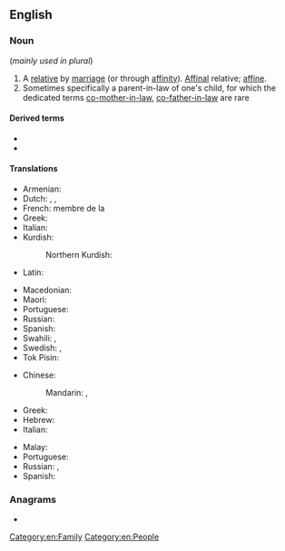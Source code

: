 {{also|inlaw|-in-law}}
==English==

===Noun===
{{en-noun|head=[[in]]-[[law]]}} (''mainly used in plural'')

# A [[relative]] by [[marriage]] (or through [[affinity]]). [[affinal|Affinal]] relative; [[affine]].
# Sometimes specifically a parent-in-law of one's child, for which the dedicated terms [[co-mother-in-law]], [[co-father-in-law]] are rare

====Derived terms====
* {{l|en|co-in-law}}
* {{l|en|-in-law}}

====Translations====
{{trans-top|relative by marriage}}
* Armenian: {{t+|hy|խնամի}}
* Dutch: {{t|nl|[[aangetrouwd]] [[familielid]]}}, {{t+|nl|schoonfamilie|p}}, {{t+|nl|aanverwant}}
* French: membre de la {{t+|fr|belle-famille|f}}
* Greek: {{qualifier|plural}} {{t+|el|πεθερικά|n-p}}
* Italian: {{t|it|parente acquisito|m}}
* Kurdish:
*: Northern Kurdish: {{t|kmr|хнами}}
* Latin: {{t-check|la|[[politicus]] [[relativus]]|m}}
{{trans-mid}}
* Macedonian: {{t|mk|сват|m}}
* Maori: {{t|mi|kaireperepe}}
* Portuguese: {{t+|pt|afim|m-f}}
* Russian: {{t|ru|[[родня́]] ([[с|со]] [[сторона|стороны́]] [[муж|му́жа]]/[[жена|жены́]])|f}}
* Spanish: {{t|es|[[relativo]] ([[político]])|m}}
* Swahili: {{t+|sw|shemeji}}, {{t+|sw|mkwe}}
* Swedish: {{t|sv|släkting genom giftermål}}, {{t|sv|ingift}}
* Tok Pisin: {{t|tpi|tambu}}
{{trans-bottom}}

{{trans-top|parent-in-law of one's child}}
* Chinese:
*: Mandarin: {{t+|cmn|親家|sc=Hani}}, {{t+|cmn|亲家|tr=qìngjiā, qīngjiā|sc=Hani}}
* Greek: {{t+|el|συμπέθερος|m}}
* Hebrew: {{t|he|מחותן|tr=mekhutan}}
* Italian: {{t|it|consuocero}}
{{trans-mid}}
* Malay: {{t|ms|besan}}
* Portuguese: {{t|pt|consogro}}
* Russian: {{t+|ru|сват|m}}, {{t+|ru|сва́тья|f}} {{qualifier|colloquial}}
* Spanish: {{t+|es|consuegro}}
{{trans-bottom}}

{{trans-see|father-in-law}}

{{trans-see|mother-in-law}}

===Anagrams===
* {{anagrams|en|Alwin|Wilna|winal}}

[[Category:en:Family]]
[[Category:en:People]]
